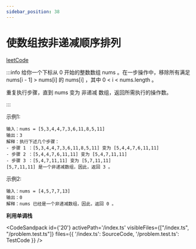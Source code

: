 ```yaml
---
sidebar_position: 38
---
```


# 使数组按非递减顺序排列



[leetCode](https://leetcode.cn/problems/steps-to-make-array-non-decreasing/description/)


:::info
给你一个下标从 0 开始的整数数组 nums 。在一步操作中，移除所有满足 nums[i - 1] > nums[i] 的 nums[i] ，其中 0 < i < nums.length 。

重复执行步骤，直到 nums 变为 非递减 数组，返回所需执行的操作数。

:::

示例1:

```
输入：nums = [5,3,4,4,7,3,6,11,8,5,11]
输出：3
解释：执行下述几个步骤：
- 步骤 1 ：[5,3,4,4,7,3,6,11,8,5,11] 变为 [5,4,4,7,6,11,11]
- 步骤 2 ：[5,4,4,7,6,11,11] 变为 [5,4,7,11,11]
- 步骤 3 ：[5,4,7,11,11] 变为 [5,7,11,11]
[5,7,11,11] 是一个非递减数组，因此，返回 3 。
```

示例2:

```
输入：nums = [4,5,7,7,13]
输出：0
解释：nums 已经是一个非递减数组，因此，返回 0 。
```

**利用单调栈**

<CodeSandpack
  id={'20'}
  activePath='/index.ts'
  visibleFiles={["/index.ts", "/problem.test.ts"]}
  files={{
    '/index.ts': SourceCode,
    '/problem.test.ts': TestCode
  }}
/>

